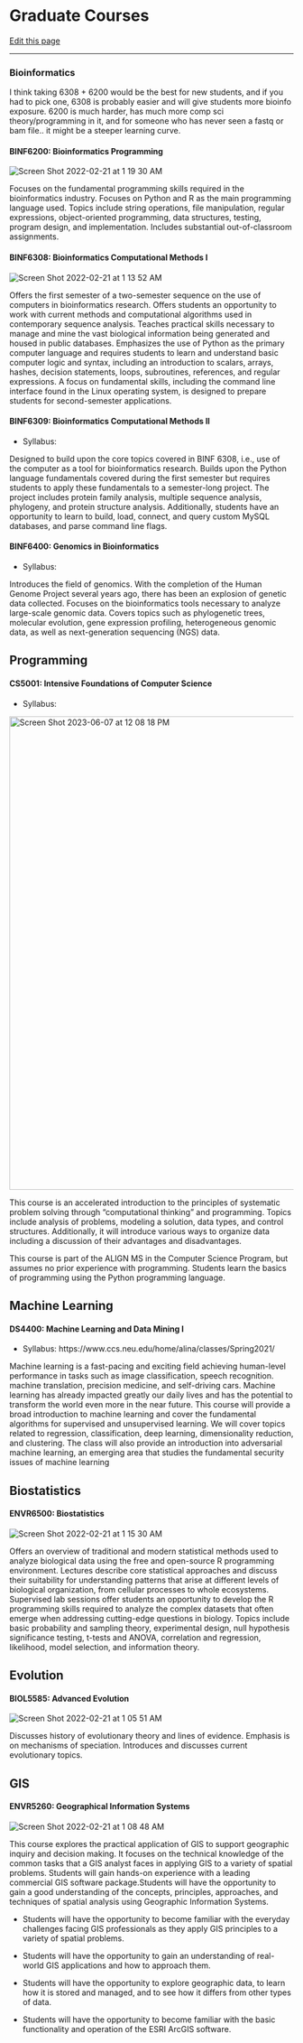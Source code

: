 # Graduate Courses

[Edit this page](https://github.com/DrK-Lo/lotterhoslabprotocols/edit/main/profdev_courses.qmd)

------------------------------------------------------------------------

### **Bioinformatics** {.unnumbered}

I think taking 6308 + 6200 would be the best for new students, and if you had to pick one, 6308 is probably easier and will give students more bioinfo exposure. 6200 is much harder, has much more comp sci theory/programming in it, and for someone who has never seen a fastq or bam file.. it might be a steeper learning curve.

#### **BINF6200: Bioinformatics Programming** {.unnumbered}

![](https://user-images.githubusercontent.com/90652097/154899888-1b33bd9c-eb73-4c15-9597-c6ce8ce5b238.png){alt="Screen Shot 2022-02-21 at 1 19 30 AM"}

Focuses on the fundamental programming skills required in the bioinformatics industry. Focuses on Python and R as the main programming language used. Topics include string operations, file manipulation, regular expressions, object-oriented programming, data structures, testing, program design, and implementation. Includes substantial out-of-classroom assignments.

#### **BINF6308: Bioinformatics Computational Methods I** {.unnumbered}

![](https://user-images.githubusercontent.com/90652097/154899281-621d969b-bc95-4d7a-80dc-5339be17a4ad.png){alt="Screen Shot 2022-02-21 at 1 13 52 AM"}

Offers the first semester of a two-semester sequence on the use of computers in bioinformatics research. Offers students an opportunity to work with current methods and computational algorithms used in contemporary sequence analysis. Teaches practical skills necessary to manage and mine the vast biological information being generated and housed in public databases. Emphasizes the use of Python as the primary computer language and requires students to learn and understand basic computer logic and syntax, including an introduction to scalars, arrays, hashes, decision statements, loops, subroutines, references, and regular expressions. A focus on fundamental skills, including the command line interface found in the Linux operating system, is designed to prepare students for second-semester applications.

#### **BINF6309: Bioinformatics Computational Methods II** {.unnumbered}

-   Syllabus:

Designed to build upon the core topics covered in BINF 6308, i.e., use of the computer as a tool for bioinformatics research. Builds upon the Python language fundamentals covered during the first semester but requires students to apply these fundamentals to a semester-long project. The project includes protein family analysis, multiple sequence analysis, phylogeny, and protein structure analysis. Additionally, students have an opportunity to learn to build, load, connect, and query custom MySQL databases, and parse command line flags.

#### **BINF6400: Genomics in Bioinformatics** {.unnumbered}

-   Syllabus:

Introduces the field of genomics. With the completion of the Human Genome Project several years ago, there has been an explosion of genetic data collected. Focuses on the bioinformatics tools necessary to analyze large-scale genomic data. Covers topics such as phylogenetic trees, molecular evolution, gene expression profiling, heterogeneous genomic data, as well as next-generation sequencing (NGS) data.

## **Programming** {.unnumbered}

#### **CS5001: Intensive Foundations of Computer Science** {.unnumbered}

-   Syllabus: 

<img width="839" alt="Screen Shot 2023-06-07 at 12 08 18 PM" src="https://github.com/DrK-Lo/lotterhoslabprotocols/assets/65687148/66a7b71f-3a0b-499c-8b6a-d664cd9efebb">

This course is an accelerated introduction to the principles of systematic problem solving through "computational thinking" and programming. Topics include analysis of problems, modeling a solution, data types, and control structures. Additionally, it will introduce various ways to organize data including a discussion of their advantages and disadvantages.

This course is part of the ALIGN MS in the Computer Science Program, but assumes no prior experience with programming. Students learn the basics of programming using the Python programming language.

## **Machine Learning** {.unnumbered}

#### **DS4400: Machine Learning and Data Mining I** {.unnumbered}

-   Syllabus: https://www.ccs.neu.edu/home/alina/classes/Spring2021/

Machine learning is a fast-pacing and exciting field achieving human-level performance in tasks such as image classification, speech recognition. machine translation, precision medicine, and self-driving cars. Machine learning has already impacted greatly our daily lives and has the potential to transform the world even more in the near future. This course will provide a broad introduction to machine learning and cover the fundamental algorithms for supervised and unsupervised learning. We will cover topics related to regression, classification, deep learning, dimensionality reduction, and clustering. The class will also provide an introduction into adversarial machine learning, an emerging area that studies the fundamental security issues of machine learning

## **Biostatistics** {.unnumbered}

#### **ENVR6500: Biostatistics** {.unnumbered}

![](https://user-images.githubusercontent.com/90652097/154899480-d6e17a72-8f9e-4b3f-9021-acd63b098de5.png){alt="Screen Shot 2022-02-21 at 1 15 30 AM"}

Offers an overview of traditional and modern statistical methods used to analyze biological data using the free and open-source R programming environment. Lectures describe core statistical approaches and discuss their suitability for understanding patterns that arise at different levels of biological organization, from cellular processes to whole ecosystems. Supervised lab sessions offer students an opportunity to develop the R programming skills required to analyze the complex datasets that often emerge when addressing cutting-edge questions in biology. Topics include basic probability and sampling theory, experimental design, null hypothesis significance testing, t-tests and ANOVA, correlation and regression, likelihood, model selection, and information theory.

## **Evolution** {.unnumbered}

#### **BIOL5585: Advanced Evolution** {.unnumbered}

![](https://user-images.githubusercontent.com/90652097/154898463-499bc650-eee4-4d5d-8007-b00c4b6c9b4d.png){alt="Screen Shot 2022-02-21 at 1 05 51 AM"}

Discusses history of evolutionary theory and lines of evidence. Emphasis is on mechanisms of speciation. Introduces and discusses current evolutionary topics.

## **GIS** {.unnumbered}

#### **ENVR5260: Geographical Information Systems** {.unnumbered}

![](https://user-images.githubusercontent.com/90652097/154898851-003915ee-c15b-4337-86c0-88d13357d739.png){alt="Screen Shot 2022-02-21 at 1 08 48 AM"}

This course explores the practical application of GIS to support geographic inquiry and decision making. It focuses on the technical knowledge of the common tasks that a GIS analyst faces in applying GIS to a variety of spatial problems. Students will gain hands-on experience with a leading commercial GIS software package.Students will have the opportunity to gain a good understanding of the concepts, principles, approaches, and techniques of spatial analysis using Geographic Information Systems.

-   Students will have the opportunity to become familiar with the everyday challenges facing GIS professionals as they apply GIS principles to a variety of spatial problems.

-   Students will have the opportunity to gain an understanding of real-world GIS applications and how to approach them.

-   Students will have the opportunity to explore geographic data, to learn how it is stored and managed, and to see how it differs from other types of data.

-   Students will have the opportunity to become familiar with the basic functionality and operation of the ESRI ArcGIS software.
